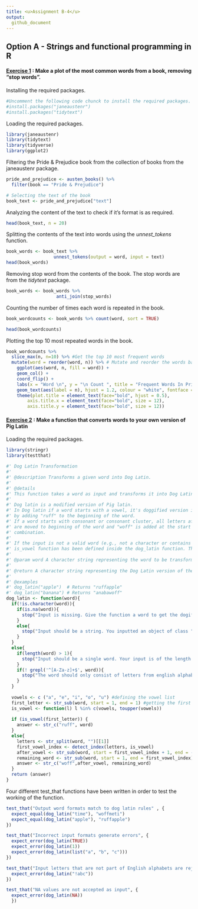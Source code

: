 ```yaml
---
title: <u>Assignment B-4</u>  
output: 
  github_document
---
```


## Option A - Strings and functional programming in R  

#### <u>Exercise 1</u> : Make a plot of the most common words from a book, removing “stop words”.   

Installing the required packages.     

```r
#Uncomment the following code chunck to install the required packages.
#install.packages("janeaustenr")
#install.packages("tidytext")
```

Loading the required packages.  

```r
library(janeaustenr)
library(tidytext)
library(tidyverse)
library(ggplot2)
```
Filtering the Pride & Prejudice book from the collection of books from the janeaustenr package.    

```r
pride_and_prejudice <- austen_books() %>%
  filter(book == "Pride & Prejudice")

# Selecting the text of the book
book_text <- pride_and_prejudice["text"]
```

Analyzing the content of the text to check if it's format is as required.  

```r
head(book_text, n = 20)
```

Splitting the contents of the text into words using the *unnest_tokens* function.  

```r
book_words <- book_text %>% 
                  unnest_tokens(output = word, input = text) 
head(book_words)
```

Removing stop word from the contents of the book. The stop words are from the *tidytext* package.   

```r
book_words <- book_words %>%
                   anti_join(stop_words) 
```

Counting the number of times each word is repeated in the book.    

```r
book_wordcounts <- book_words %>% count(word, sort = TRUE)

head(book_wordcounts)
```

Plotting the top 10 most repeated words in the book.   

```r
book_wordcounts %>% 
  slice_max(n, n=10) %>% #Get the top 10 most frequent words
  mutate(word = reorder(word, n)) %>% # Mutate and reorder the words based on frequency 
    ggplot(aes(word, n, fill = word)) + 
    geom_col() +
    coord_flip() +
    labs(x = "Word \n", y = "\n Count ", title = "Frequent Words In Pride & Prejudice \n") +
    geom_text(aes(label = n), hjust = 1.2, colour = "white", fontface = "bold") +
    theme(plot.title = element_text(face="bold", hjust = 0.5), 
        axis.title.x = element_text(face="bold", size = 12),
        axis.title.y = element_text(face="bold", size = 12))
```

#### <u>Exercise 2</u> : Make a function that converts words to your own version of Pig Latin     

Loading the required packages.  
```r
library(stringr)
library(testthat)
```

```r
#' Dog Latin Transformation
#'
#' @description Transforms a given word into Dog Latin.
#' 
#' @details 
#' This function takes a word as input and transforms it into Dog Latin.
#' 
#' Dog latin is a modified version of Pig latin. 
#' In Dog latin if a word starts with a vowel, it's doggified version is obtained
#' by adding "ruff" to the beginning of the word. 
#' If a word starts with consonant or consonant cluster, all letters after the first vowel 
#' are moved to beginning of the word and "woff" is added at the start of the rearranged 
#' combination.
#' 
#' If the input is not a valid word (e.g., not a character or contains non-alphabetic characters), an error is thrown.
#' is_vowel function has been defined inside the dog_latin function. This checks if a given letter is a vowel.
#'  
#' @param word A character string representing the word to be transformed.
#'
#' @return A character string representing the Dog Latin version of the input word. 
#'
#' @examples
#' dog_latin("apple")  # Returns "ruffapple"
#' dog_latin("banana") # Returns "anabawoff"
dog_latin <- function(word){
  if(!is.character(word)){ 
    if(is.na(word)){
      stop("Input is missing. Give the function a word to get the dogified version of it.")
    }
    else{
      stop("Input should be a string. You inputted an object of class ", class(word), ".")
    }
  }
  else{
    if(length(word) > 1){
      stop("Input should be a single word. Your input is of the length ", length(word), ".")
    }
    if(! grepl('^[A-Za-z]+$', word)){
      stop("The word should only consist of letters from english alphabets.")
    }
  }
  
  vowels <- c ("a", "e", "i", "o", "u") #defining the vowel list
  first_letter <- str_sub(word, start = 1, end = 1) #getting the first vowel
  is_vowel <- function(l) l %in% c(vowels, toupper(vowels))
  
  if (is_vowel(first_letter)) {
    answer <- str_c("ruff", word)
  }
  else{
    letters <- str_split(word, "")[[1]]
    first_vowel_index <- detect_index(letters, is_vowel)
    after_vowel <- str_sub(word, start = first_vowel_index + 1, end = -1)
    remaining_word <- str_sub(word, start = 1, end = first_vowel_index)
    answer <- str_c("woff",after_vowel, remaining_word)
  }
  return (answer)
}
```

Four different test_that functions have been written in order to test the working of the function.    

```r
test_that("Output word formats match to dog latin rules" , {
  expect_equal(dog_latin("time"), "woffmeti")
  expect_equal(dog_latin("apple"), "ruffapple")
})

test_that("Incorrect input formats generate errors", {
  expect_error(dog_latin(TRUE))
  expect_error(dog_latin(1))
  expect_error(dog_latin(list("a", "b", "c")))
})

test_that("Input letters that are not part of English alphabets are rejected" , {
  expect_error(dog_latin("!abc"))
})

test_that("NA values are not accepted as input", {
  expect_error(dog_latin(NA))
  })
```
